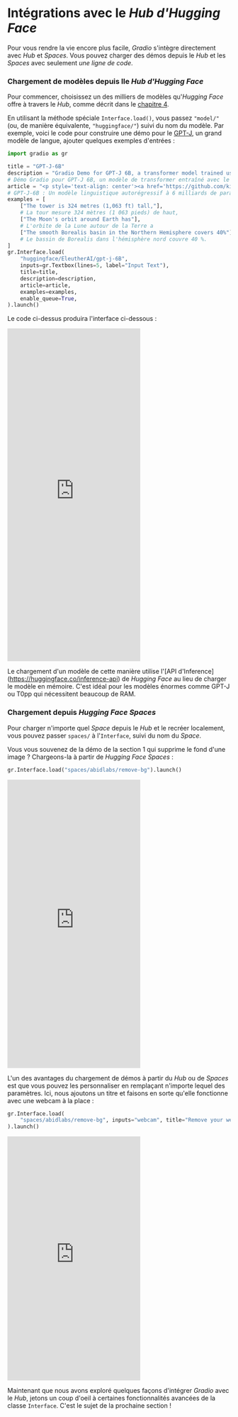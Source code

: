 # Intégrations avec le <i>Hub d'Hugging Face</i>

Pour vous rendre la vie encore plus facile, *Gradio* s'intègre directement avec *Hub* et *Spaces*.
Vous pouvez charger des démos depuis le *Hub* et les *Spaces* avec seulement *une ligne de code*.

### Chargement de modèles depuis lle <i>Hub d'Hugging Face</i>
Pour commencer, choisissez un des milliers de modèles qu'*Hugging Face* offre à travers le *Hub*, comme décrit dans le [chapitre 4](/course/fr/chapter4/2).

En utilisant la méthode spéciale `Interface.load()`, vous passez `"model/"` (ou, de manière équivalente, `"huggingface/"`) suivi du nom du modèle. 
Par exemple, voici le code pour construire une démo pour le [GPT-J](https://huggingface.co/EleutherAI/gpt-j-6B), un grand modèle de langue, ajouter quelques exemples d'entrées :

```py
import gradio as gr

title = "GPT-J-6B"
description = "Gradio Demo for GPT-J 6B, a transformer model trained using Ben Wang's Mesh Transformer JAX. 'GPT-J' refers to the class of model, while '6B' represents the number of trainable parameters. To use it, simply add your text, or click one of the examples to load them. Read more at the links below."
# Démo Gradio pour GPT-J 6B, un modèle de transformer entraîné avec le Mesh Transformer JAX de Ben Wang. GPT-J fait référence à la classe du modèle, tandis que '6B' représente le nombre de paramètres entraînables. Pour l'utiliser, il suffit d'ajouter votre texte, ou de cliquer sur l'un des exemples pour le charger. Pour en savoir plus, consultez les liens ci-dessous.
article = "<p style='text-align: center'><a href='https://github.com/kingoflolz/mesh-transformer-jax' target='_blank'>GPT-J-6B: A 6 Billion Parameter Autoregressive Language Model</a></p>"
# GPT-J-6B : Un modèle linguistique autorégressif à 6 milliards de paramètres
examples = [
    ["The tower is 324 metres (1,063 ft) tall,"],
    # La tour mesure 324 mètres (1 063 pieds) de haut,
    ["The Moon's orbit around Earth has"],
    # L'orbite de la Lune autour de la Terre a
    ["The smooth Borealis basin in the Northern Hemisphere covers 40%"],
    # Le bassin de Borealis dans l'hémisphère nord couvre 40 %.
]
gr.Interface.load(
    "huggingface/EleutherAI/gpt-j-6B",
    inputs=gr.Textbox(lines=5, label="Input Text"),
    title=title,
    description=description,
    article=article,
    examples=examples,
    enable_queue=True,
).launch()
```
    
Le code ci-dessus produira l'interface ci-dessous :

<iframe src="https://hf.space/gradioiframe/akhaliq/gpt-j-6B/+" frameBorder="0" height="750" title="Gradio app" class="container p-0 flex-grow space-iframe" allow="accelerometer; ambient-light-sensor; autoplay; battery; camera; document-domain; encrypted-media; fullscreen; geolocation; gyroscope; layout-animations; legacy-image-formats; magnetometer; microphone; midi; oversized-images; payment; picture-in-picture; publickey-credentials-get; sync-xhr; usb; vr ; wake-lock; xr-spatial-tracking" sandbox="allow-forms allow-modals allow-popups allow-popups-to-escape-sandbox allow-same-origin allow-scripts allow-downloads"></iframe>

Le chargement d'un modèle de cette manière utilise l'[API d'Inference] (https://huggingface.co/inference-api) de *Hugging Face* au lieu de charger le modèle en mémoire. C'est idéal pour les modèles énormes comme GPT-J ou T0pp qui nécessitent beaucoup de RAM.

### Chargement depuis <i>Hugging Face Spaces</i>
Pour charger n'importe quel *Space* depuis le *Hub* et le recréer localement, vous pouvez passer `spaces/` à l'`Interface`, suivi du nom du *Space*.

Vous vous souvenez de la démo de la section 1 qui supprime le fond d'une image ? Chargeons-la à partir de *Hugging Face Spaces* :

```py
gr.Interface.load("spaces/abidlabs/remove-bg").launch()
```

<iframe src="https://hf.space/gradioiframe/abidlabs/remove-bg/+" frameBorder="0" height="650" title="Gradio app" class="container p-0 flex-grow space-iframe" allow="accelerometer; ambient-light-sensor; autoplay; battery; camera; document-domain; encrypted-media; fullscreen; geolocation; gyroscope; layout-animations; legacy-image-formats; magnetometer; microphone; midi; oversized-images; payment; picture-in-picture; publickey-credentials-get; sync-xhr; usb; vr ; wake-lock; xr-spatial-tracking" sandbox="allow-forms allow-modals allow-popups allow-popups-to-escape-sandbox allow-same-origin allow-scripts allow-downloads"></iframe>

L'un des avantages du chargement de démos à partir du *Hub* ou de *Spaces* est que vous pouvez les personnaliser en remplaçant n'importe lequel des paramètres. Ici, nous ajoutons un titre et faisons en sorte qu'elle fonctionne avec une webcam à la place :

```py
gr.Interface.load(
    "spaces/abidlabs/remove-bg", inputs="webcam", title="Remove your webcam background!"
).launch()
```

<iframe src="https://hf.space/gradioiframe/dawood/Remove-bg/+" frameBorder="0" height="550" title="Gradio app" class="container p-0 flex-grow space-iframe" allow="accelerometer; ambient-light-sensor; autoplay; battery; camera; document-domain; encrypted-media; fullscreen; geolocation; gyroscope; layout-animations; legacy-image-formats; magnetometer; microphone; midi; oversized-images; payment; picture-in-picture; publickey-credentials-get; sync-xhr; usb; vr ; wake-lock; xr-spatial-tracking" sandbox="allow-forms allow-modals allow-popups allow-popups-to-escape-sandbox allow-same-origin allow-scripts allow-downloads"></iframe>

Maintenant que nous avons exploré quelques façons d'intégrer *Gradio* avec le *Hub*, jetons un coup d'oeil à certaines fonctionnalités avancées de la classe `Interface`. C'est le sujet de la prochaine section !